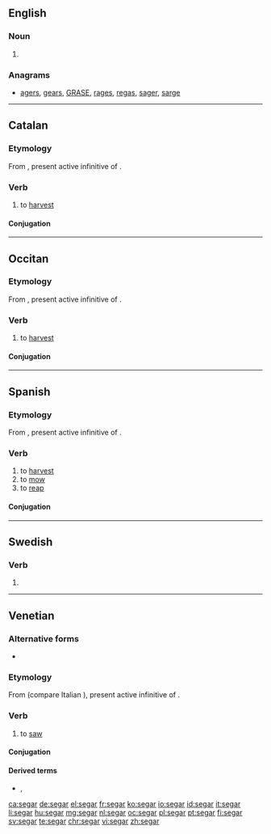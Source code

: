 ==English==

===Noun===
{{en-noun}}

# {{obsolete form of|cigar|lang=en}}

===Anagrams===
* [[agers#English|agers]], [[gears#English|gears]], [[GRASE#English|GRASE]], [[rages#English|rages]], [[regas#English|regas]], [[sager#English|sager]], [[sarge#English|sarge]]

----

==Catalan==

===Etymology===
From {{etyl|la|ca}} {{term|secāre|lang=la}}, present active infinitive of {{m|la|secō}}.

===Verb===
{{ca-verb}}

# to [[harvest]]

====Conjugation====
{{ca-conj-ar|seg}}

----

==Occitan==

===Etymology===
From {{etyl|la|oc}} {{term|secāre|lang=la}}, present active infinitive of {{m|la|secō}}.

===Verb===
{{oc-verb|seg|ar}}

# to [[harvest]]

====Conjugation====
{{rfinfl|oc|verb}}

----

==Spanish==

===Etymology===
From {{etyl|la|es}} {{term|secāre|lang=la}}, present active infinitive of {{term|secō|lang=la}}.

===Verb===
{{es-verb|seg|ar|pres=siego|pret=segué}}

# to [[harvest]]
# to [[mow]]
# to [[reap]]

====Conjugation====
{{es-conj-gar (e-ie)|s|}}

----

==Swedish==

===Verb===
{{head|sv|verb form}}

# {{sv-verb-form-pre|sega}}

----

==Venetian==

===Alternative forms===
* {{l|vec|siegar}}

===Etymology===
From {{etyl|la|vec}} {{m|la|secāre}} (compare Italian {{m|it|segare}}), present active infinitive of {{m|la|secō}}.

===Verb===
{{head|vec|verb}}

# {{label|vec|transitive}} to [[saw]]

====Conjugation====
{{vec-conj-car|seg|aver}}

====Derived terms====
* {{l|vec|sega}}, {{l|vec|siega}}

[[ca:segar]]
[[de:segar]]
[[el:segar]]
[[fr:segar]]
[[ko:segar]]
[[io:segar]]
[[id:segar]]
[[it:segar]]
[[li:segar]]
[[hu:segar]]
[[mg:segar]]
[[nl:segar]]
[[oc:segar]]
[[pl:segar]]
[[pt:segar]]
[[fi:segar]]
[[sv:segar]]
[[te:segar]]
[[chr:segar]]
[[vi:segar]]
[[zh:segar]]